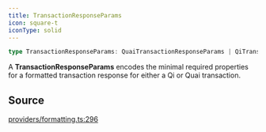 ```yaml
---
title: TransactionResponseParams
icon: square-t
iconType: solid
---
```


```ts
type TransactionResponseParams: QuaiTransactionResponseParams | QiTransactionResponseParams;
```

A **TransactionResponseParams** encodes the minimal required properties for a formatted transaction response for
either a Qi or Quai transaction.

## Source

[providers/formatting.ts:296](https://github.com/dominant-strategies/quais.js/blob/44db7a104713f115e86d9efb2438f21cdb3fbe55/src/providers/formatting.ts#L296)
